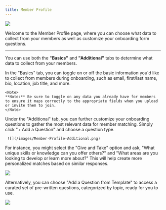 ```yaml
---
title: Member Profile
---
```

![](/images/Member-Profile-Basics.png)

Welcome to the Member Profile page, where you can choose what data to collect from your members as well as customize your onboarding form questions.

---
You can use both the **"Basics"** and **"Additional"** tabs to determine what data to collect from your members. 

<Tabs>
  <Tab title="Basics">
    In the "Basics" tab, you can toggle on or off the basic information you'd like to collect from members during onboarding, such as email, first/last name, bio, location, job title, and more.

    
    <Note>
    **Note:** Be sure to toggle on any data you already have for members to ensure it maps correctly to the appropriate fields when you upload or invite them to join.
    </Note>
    
  </Tab>
  <Tab title="Additional">
   Under the "Additional" tab, you can further customize your onboarding questions to gather the most relevant data for member matching. Simply click "+ Add a Question" and choose a question type. 

     ![](/images/Member-Profile-Additional.png)

  For instance, you might select the "Give and Take" option and ask, "What unique skills or knowledge can you offer others?" and "What areas are you looking to develop or learn more about?" This will help create more personalized matches based on similar responses.

![](/images/Member-Profile-Questions.png)

 Alternatively, you can choose "Add a Question from Template" to access a curated set of pre-written questions, categorized by topic, ready for you to use.

  ![](/images/Member-Profile-Question-Templates.png) 
    
  </Tab>
</Tabs>







